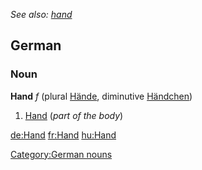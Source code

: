 ''See also: [[hand]]''
==German==
===Noun===
'''Hand''' ''f'' (plural [[Hände]], diminutive [[Händchen]])
#[[hand|Hand]] (''part of the body'')

[[Category:German nouns]]

[[de:Hand]]
[[fr:Hand]]
[[hu:Hand]]